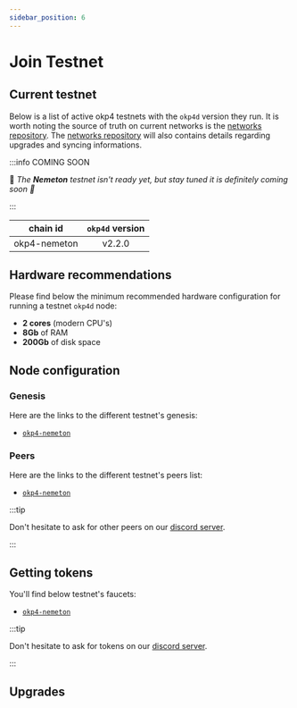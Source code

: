 ```yaml
---
sidebar_position: 6
---
```


# Join Testnet

## Current testnet

Below is a list of active okp4 testnets with the `okp4d` version they run. It is worth noting the source of truth on current networks is the [networks repository](https://github.com/okp4/networks).
The [networks repository](https://github.com/okp4/networks) will also contains details regarding upgrades and syncing informations.

:::info COMING SOON

🧪 _The **Nemeton** testnet isn't ready yet, but stay tuned it is definitely coming soon 🚀_

:::

<table>
  <thead>
    <tr>
      <th align="center">chain id</th>
      <th align="center">
        <code>okp4d</code> version
      </th>
    </tr>
  </thead>
  <tbody>
    <tr>
      <td align="center">okp4-nemeton</td>
      <td align="center">v2.2.0</td>
    </tr>
  </tbody>
</table>

## Hardware recommendations

Please find below the minimum recommended hardware configuration for running a testnet `okp4d` node:

- **2 cores** (modern CPU's)
- **8Gb** of RAM
- **200Gb** of disk space

## Node configuration

### Genesis

Here are the links to the different testnet's genesis:

- [`okp4-nemeton`](https://raw.githubusercontent.com/okp4/networks/main/chains/nemeton/genesis.json)

### Peers

Here are the links to the different testnet's peers list:

- [`okp4-nemeton`](https://raw.githubusercontent.com/okp4/networks/main/chains/nemeton/peers.txt)

:::tip

Don't hesitate to ask for other peers on our [discord server](https://discord.gg/okp4).

:::

## Getting tokens

You'll find below testnet's faucets:

- [`okp4-nemeton`](https://faucet.okp4.network)

:::tip

Don't hesitate to ask for tokens on our [discord server](https://discord.gg/okp4).

:::

## Upgrades
